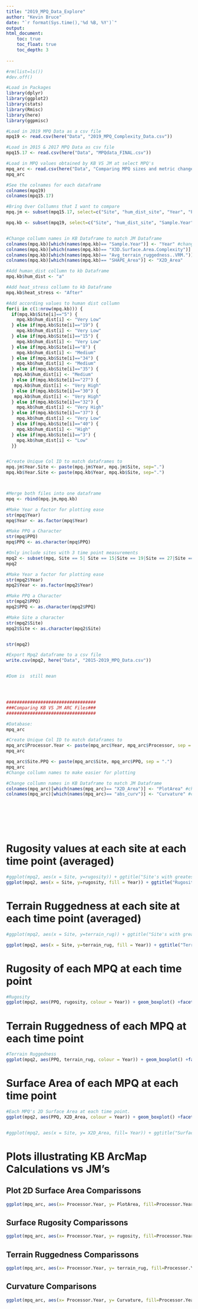 ```yaml
---
title: "2019_MPQ_Data_Explore"
author: "Kevin Bruce"
date: "`r format(Sys.time(),'%d %B, %Y')`"
output: 
html_document:
    toc: true
    toc_float: true
    toc_depth: 3
   
---
```


```r
#rm(list=ls())
#dev.off()

#Load in Packages
library(dplyr)
library(ggplot2)
library(stats)
library(Rmisc)
library(here)
library(ggpmisc)

#Load in 2019 MPQ Data as a csv file
mpq19 <- read.csv(here("Data", "2019_MPQ_Complexity_Data.csv"))

#Load in 2015 & 2017 MPQ Data as csv file
mpq15.17 <- read.csv(here("Data", "MPQdata_FINAL.csv"))

#Load in MPQ values obtained by KB VS JM at select MPQ's
mpq_arc <- read.csv(here("Data", "Comparing MPQ sizes and metric changes.csv"))
mpq_arc

#See the colnames for each dataframe
colnames(mpq19)
colnames(mpq15.17)

#Bring Over Collumns that I want to compare
mpq.jm <- subset(mpq15.17, select=c("Site", "hum_dist_site", "Year", "PPQ","X2D_Area", "rugosity", "terrain_rug","heat_stress", "hum_dist"))

mpq.kb <- subset(mpq19, select=c("Site", "hum_dist_site", "Sample.Year", "PPQ", "SHAPE_Area","X3D.Surface.Area.Complexity", "Avg_terrain_ruggedness..VRM.")) 


#Change collumn names in KB Dataframe to match JM Dataframe
colnames(mpq.kb)[which(names(mpq.kb)== "Sample.Year")] <- "Year" #change capital T to lower case t
colnames(mpq.kb)[which(names(mpq.kb)== "X3D.Surface.Area.Complexity")] <- "rugosity"
colnames(mpq.kb)[which(names(mpq.kb)== "Avg_terrain_ruggedness..VRM.")] <- "terrain_rug"
colnames(mpq.kb)[which(names(mpq.kb)== "SHAPE_Area")] <- "X2D_Area"

#Add human_dist collumn to kb Dataframe
mpq.kb$hum_dist <- "a"

#Add heat_stress collumn to kb Dataframe
mpq.kb$heat_stress <- "After"

#Add according values to human dist collumn
for(i in c(1:nrow(mpq.kb))) {
  if(mpq.kb$Site[i]=="5") {
    mpq.kb$hum_dist[i] <- "Very Low"
  } else if(mpq.kb$Site[i]=="19") {
    mpq.kb$hum_dist[i] <- "Very Low"
  } else if(mpq.kb$Site[i]=="15") {
    mpq.kb$hum_dist[i] <- "Very Low"
  } else if(mpq.kb$Site[i]=="8") {
    mpq.kb$hum_dist[i] <- "Medium"
  } else if(mpq.kb$Site[i]=="34") {
    mpq.kb$hum_dist[i] <- "Medium"
  } else if(mpq.kb$Site[i]=="35") {
   mpq.kb$hum_dist[i] <- "Medium"
  } else if(mpq.kb$Site[i]=="27") {
   mpq.kb$hum_dist[i] <- "Very High"
  } else if(mpq.kb$Site[i]=="30") {
   mpq.kb$hum_dist[i] <- "Very High"
  } else if(mpq.kb$Site[i]=="32") {
    mpq.kb$hum_dist[i] <- "Very High"
  } else if(mpq.kb$Site[i]=="37") {
    mpq.kb$hum_dist[i] <- "Very Low"
  } else if(mpq.kb$Site[i]=="40") {
    mpq.kb$hum_dist[i] <- "High"
  } else if(mpq.kb$Site[i]=="3") {
    mpq.kb$hum_dist[i] <- "Low"
  }}


#Create Unique Col ID to match dataframes to
mpq.jm$Year.Site <- paste(mpq.jm$Year, mpq.jm$Site, sep=".")
mpq.kb$Year.Site <- paste(mpq.kb$Year, mpq.kb$Site, sep=".")



#Merge both files into one dataframe
mpq <- rbind(mpq.jm,mpq.kb)

#Make Year a factor for plotting ease
str(mpq$Year)
mpq$Year <- as.factor(mpq$Year)

#Make PPQ a Character
str(mpq$PPQ)
mpq$PPQ <- as.character(mpq$PPQ)

#Only include sites with 3 time point measurements
mpq2 <- subset(mpq, Site == 5| Site == 15|Site == 19|Site == 27|Site == 30|Site == 32|Site == 8|Site == 34|Site == 35)
mpq2

#Make Year a factor for plotting ease
str(mpq2$Year)
mpq2$Year <- as.factor(mpq2$Year)

#Make PPQ a Character
str(mpq2$PPQ)
mpq2$PPQ <- as.character(mpq2$PPQ)

#Make Site a character
str(mpq2$Site)
mpq2$Site <- as.character(mpq2$Site)


str(mpq2)

#Export Mpq2 dataframe to a csv file
write.csv(mpq2, here("Data", "2015-2019_MPQ_Data.csv"))


#Dom is  still mean





```

```r
##################################
###Comparing KB VS JM ARC Files###
##################################

#Database:
mpq_arc

#Create Unique Col ID to match dataframes to
mpq_arc$Processor.Year <- paste(mpq_arc$Year, mpq_arc$Processor, sep = ".")
mpq_arc

mpq_arc$Site.PPQ <- paste(mpq_arc$Site, mpq_arc$PPQ, sep = ".")
mpq_arc
#Change collumn names to make easier for plotting

#Change collumn names in KB Dataframe to match JM Dataframe
colnames(mpq_arc)[which(names(mpq_arc)== "X2D_Area")] <- "PlotArea" #change capital T to lower case t
colnames(mpq_arc)[which(names(mpq_arc)== "abs_curv")] <- "Curvature" #change capital T to lower case t








```

# Rugosity values at each site at each time point (averaged)
```r
#ggplot(mpq2, aes(x = Site, y=rugosity)) + ggtitle("Site's with greatest turnover in Rugosity") + geom_boxplot()
ggplot(mpq2, aes(x = Site, y=rugosity, fill = Year)) + ggtitle("Rugosity changes over time at each site") + geom_boxplot()


```

# Terrain Ruggedness at each site at each time point (averaged)
```r
#ggplot(mpq2, aes(x = Site, y=terrain_rug)) + ggtitle("Site's with greatest turnover in Terrain Ruggedness over time at each site") + geom_boxplot()

ggplot(mpq2, aes(x = Site, y=terrain_rug, fill = Year)) + ggtitle("Terrain Ruggedness changes over time at each site") + geom_boxplot()

```

# Rugosity of each MPQ at each time point
```r
#Rugosity
ggplot(mpq2, aes(PPQ, rugosity, colour = Year)) + geom_boxplot() +facet_wrap(~Site, scales = "fixed", ncol= 3)

```

# Terrain Ruggedness of each MPQ at each time point
```r

#Terrain Ruggedness
ggplot(mpq2, aes(PPQ, terrain_rug, colour = Year)) + geom_boxplot() +facet_wrap(~Site, scales = "fixed", ncol= 3)

```

# Surface Area of each MPQ at each time point
```r
#Each MPQ's 2D Surface Area at each time point.
ggplot(mpq2, aes(PPQ, X2D_Area, colour = Year)) + geom_boxplot() +facet_wrap(~Site, scales = "fixed", ncol= 3)


#ggplot(mpq2, aes(x = Site, y= X2D_Area, fill= Year)) + ggtitle("Surface area changes over time") + geom_bar(stat = 'identity')

```

# Plots illustrating KB ArcMap Calculations vs JM's
## Plot 2D Surface Area Comparissons
```r
ggplot(mpq_arc, aes(x= Processor.Year, y= PlotArea, fill=Processor.Year)) +  geom_bar(stat = 'identity') + facet_grid(~Site.PPQ)

```

## Surface Rugosity Comparissons
```r
ggplot(mpq_arc, aes(x= Processor.Year, y= rugosity, fill=Processor.Year)) +  geom_bar(stat = 'identity') + facet_grid(~Site.PPQ)

```

## Terrain Ruggedness Comparissons
```r
ggplot(mpq_arc, aes(x= Processor.Year, y= terrain_rug, fill=Processor.Year)) +  geom_bar(stat = 'identity') + facet_grid(~Site.PPQ)

```


## Curvature Comparisons
```r
ggplot(mpq_arc, aes(x= Processor.Year, y= Curvature, fill=Processor.Year)) +  geom_bar(stat = 'identity') + facet_grid(~Site.PPQ)

```







